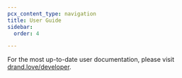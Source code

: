```yaml
---
pcx_content_type: navigation
title: User Guide
sidebar:
  order: 4

---
```


For the most up-to-date user documentation, please visit [drand.love/developer](https://drand.love/developer/).
